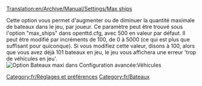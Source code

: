 [[Translation:en/Archive/Manual/Settings/Max ships]]


Cette option vous permet d'augmenter ou de diminuer la quantité maximale de bateaux dans le jeu, par joueur. Ce paramètre peut être trouvé sous l'option "max_ships" dans openttd.cfg, avec 500 en valeur par défaut. Il peut être modifié par incréments de 100, de 0 à 5000 (ce qui est plus que suffisant pour quiconque). Si vous modifiez cette valeur, disons à 100, alors que vous avez déjà 101 bateaux en jeu, le jeu vous affichera une erreur 'trop de véhicules en jeu'.
[[File:en/Maxvehiclesships.png|frame|Option Bateaux maxi dans Configuration avancée:Véhicules]]

[[Category:fr/Réglages et préférences]]
[[Category:fr/Bateaux]]